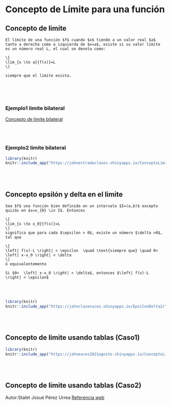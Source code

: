 # Concepto de Límite para una función

## Concepto de limite



```definition
El límite de una función $f$ cuando $x$ tiende a un valor real $a$ tanto a derecha como a izquierda de $x=a$, existe si su valor límite es un número real L, el cual se denota como:
  
\[
\lim_{x \to a}{f(x)}=L  
\]  

siempre que el límite exista.
  
```

<br></br>

### Ejemplo1 limite bilateral

[Concepto de límite bilateral](https://johneaces2021agosto.shinyapps.io/ConceptoLimiteUnoB_1/)


<br></br>


### Ejemplo2 limite bilateral

```r
library(knitr)
knitr::include_app("https://johnestradaclases.shinyapps.io/ConceptoLimiteLateralAmbosLados1/",height = "1200px")
```


<br></br>

## Concepto epsilón y delta en el limite


```definition
Sea $f$ una función bien definida en un intervalo $I=(a,b)$ excepto quizás en $x=x_{0} \in I$. Entonces

\[
\lim_{x \to x_0}{f(x)}=L  
\]  
significa que para cada $\epsilon > 0$, existe un número $\delta >0$, tal que

\[
\left| f(x)-L \right| < \epsilon  \quad \text{siempre que} \quad 0<  \left| x-x_0 \right| < \delta
\]
ó equivalentemente

Si $0<  \left| x-x_0 \right| < \delta$, entonces $\left| f(x)-L \right| < \epsilon$
```




<br></br>


```r
library(knitr)
knitr::include_app("https://johnclasesuces.shinyapps.io/EpsilonDelta2/",height = "1200px")
```



<br></br>

## Concepto de limite usando tablas (Caso1)

```r
library(knitr)
knitr::include_app("https://johneaces2021agosto.shinyapps.io/ConceptoLimiteUnoA_3/",height = "1200px")
```




<br></br>

<!-- https://www.geogebra.org/classic/zxgrmvhh -->

## Concepto de limite usando tablas (Caso2)

Autor:Stalet Josué Pérez Urrea [Referencia web](https://www.geogebra.org/m/twwz4sjc)

<meta name=viewport content="width=device-width,initial-scale=1">
<meta charset="utf-8"/>
<script src="https://www.geogebra.org/apps/deployggb.js"></script>
<div id="ggb-elementTablaA1"></div>
<script>
       var ggbAppTablaA1 = new GGBApplet({"material_id":"twwz4sjc",
       "width": 1300,
       "height": 660,
       "showToolBar": false,
       "showAlgebraInput": false,
       "showMenuBar": false },
       true);

         window.addEventListener("load", function() {
           ggbAppTablaA1.inject('ggb-elementTablaA1');
      });
</script>

